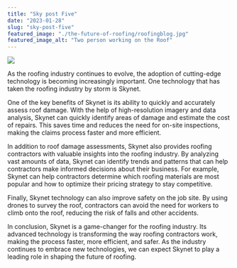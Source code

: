 ```yaml
---
title: "Sky post Five"
date: "2023-01-28"
slug: "sky-post-five"
featured_image: "./the-future-of-roofing/roofingblog.jpg"
featured_image_alt: "Two person working on the Roof"
---
```


<img src={props.pageContext.frontmatter.image} />

As the roofing industry continues to evolve, the adoption of cutting-edge technology is becoming increasingly important. One technology that has taken the roofing industry by storm is Skynet.

One of the key benefits of Skynet is its ability to quickly and accurately assess roof damage. With the help of high-resolution imagery and data analysis, Skynet can quickly identify areas of damage and estimate the cost of repairs. This saves time and reduces the need for on-site inspections, making the claims process faster and more efficient.

In addition to roof damage assessments, Skynet also provides roofing contractors with valuable insights into the roofing industry. By analyzing vast amounts of data, Skynet can identify trends and patterns that can help contractors make informed decisions about their business. For example, Skynet can help contractors determine which roofing materials are most popular and how to optimize their pricing strategy to stay competitive.

Finally, Skynet technology can also improve safety on the job site. By using drones to survey the roof, contractors can avoid the need for workers to climb onto the roof, reducing the risk of falls and other accidents.

In conclusion, Skynet is a game-changer for the roofing industry. Its advanced technology is transforming the way roofing contractors work, making the process faster, more efficient, and safer. As the industry continues to embrace new technologies, we can expect Skynet to play a leading role in shaping the future of roofing.
